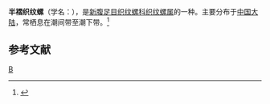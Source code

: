 {{Speciesbox
| taxon = Nassarius semiplicatus
| binomial_authority = (A. Adams)
}}
'''半褶织纹螺'''（学名：''{{lang|la|Nassarius semiplicatus}}''），是[[新腹足目|新腹足目]][[织纹螺科|织纹螺科]][[织纹螺属|织纹螺属]]的一种。主要分布于[[中国大陆|中国大陆]]，常栖息在潮间带至潮下带。<ref>{{cite web|url=http://shell.sinica.edu.tw/chinese/shellbase_detail.php?science_no=6205|title=国际贝库：半褶织纹螺|publisher=台湾贝类资料库|accessdate=2009-08-11}}</ref>

== 参考文献 ==
{{reflist}}
{{taxonbar}}

[[Category:织纹螺属|B]]